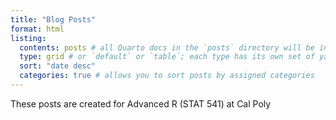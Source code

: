 ```yaml
---
title: "Blog Posts"
format: html
listing: 
  contents: posts # all Quarto docs in the `posts` directory will be included on your listing page
  type: grid # or `default` or `table`; each type has its own set of yaml options to include
  sort: "date desc" 
  categories: true # allows you to sort posts by assigned categories 
---
```


These posts are created for Advanced R (STAT 541) at Cal Poly
